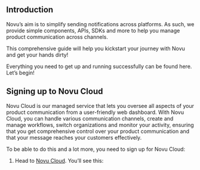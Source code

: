 ## Introduction

Novu’s aim is to simplify sending notifications across platforms. As such, we provide simple components, APIs, SDKs and more to help you manage product communication across channels. 

This comprehensive guide will help you kickstart your journey with Novu and get your hands dirty! 

Everything you need to get up and running successfully can be found here. Let’s begin! 

## Signing up to Novu Cloud

Novu Cloud is our managed service that lets you oversee all aspects of your product communication from a user-friendly web dashboard. With Novu Cloud, you can handle various communication channels, create and manage workflows, switch organizations and monitor your activity, ensuring that you get comprehensive control over your product communication and that your message reaches your customers effectively. 

To be able to do this and a lot more, you need to sign up for Novu Cloud:

1. Head to [Novu Cloud](https://web.novu.co/auth/signup). You’ll see this: